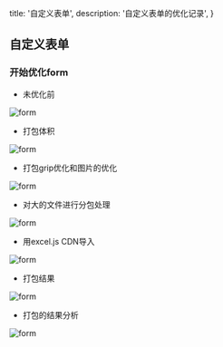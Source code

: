   title: '自定义表单',
  description: '自定义表单的优化记录',
}

## 自定义表单

### 开始优化form


- 未优化前

![form](./image.png)

- 打包体积

![form](./image3.png)

- 打包grip优化和图片的优化

![form](./image1.png)

- 对大的文件进行分包处理

![form](./image4.png)

- 用excel.js CDN导入

![form](./image6.png)

- 打包结果

![form](./image7.png)

- 打包的结果分析

![form](./image5.png)


